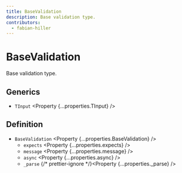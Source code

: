 ```yaml
---
title: BaseValidation
description: Base validation type.
contributors:
  - fabian-hiller
---
```



# BaseValidation

Base validation type.

## Generics

- `TInput` <Property {...properties.TInput} />

## Definition

- `BaseValidation` <Property {...properties.BaseValidation} />
  - `expects` <Property {...properties.expects} />
  - `message` <Property {...properties.message} />
  - `async` <Property {...properties.async} />
  - `_parse` {/* prettier-ignore */}<Property {...properties._parse} />
